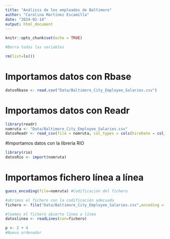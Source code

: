 ```yaml
---
title: "Análisis de los empleados de Baltimore"
author: "Carolina Martínez Escamilla"
date: "2024-02-14"
output: html_document
---
```


```r
knitr::opts_chunk$set(echo = TRUE)
```

```r
#Borra todas las variables

rm(list=ls())
```

# Importamos datos con Rbase

```r
datosRbase <- read.csv("Data/Baltimore_City_Employee_Salaries.csv")

```

# Importamos datos con Readr

```r
library(readr)
nomruta <- "Data/Baltimore_City_Employee_Salaries.csv"
datosReadr <- read_csv(file = nomruta, col_types = cols(hireDate = col_date(format = "%Y-%m-%d")))
```

#Importamos datos con la librería RIO

```r
library(rio)
datosRio <- import(nomruta)

```

# Importamos fichero línea a línea

```r
guess_encoding(file=nomruta) #Codificación del fichero

#abrimos el fichero con la codificación adecuada
fichero <- file("Data/Baltimore_City_Employee_Salaries.csv",encoding = 'UTF-8')

#leemos el fichero abierto línea a línea
datoslinea <- readLines(con=fichero)
```

```r
p <- 2 + 4
#Nuevo ordenador
```

